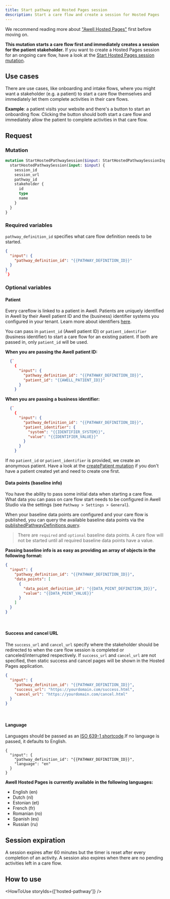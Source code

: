 ```yaml
---
title: Start pathway and Hosted Pages session
description: Start a care flow and create a session for Hosted Pages
---
```


We recommend reading more about ["Awell Hosted Pages"](/awell-orchestration/docs/interact-with-care-flows/awell-hosted-pages/overview-hosted-pages) first before moving on.

**This mutation starts a care flow first and immediately creates a session for the patient stakeholder.** If you want to create a Hosted Pages session for an ongoing care flow, have a look at the [Start Hosted Pages session mutation](/awell-orchestration/api-reference/mutations/start-hosted-pages-session).

## Use cases

There are use cases, like onboarding and intake flows, where you might want a stakeholder (e.g. a patient) to start a care flow themselves and immediately let them complete activities in their care flows.

**Example**: a patient visits your website and there's a button to start an onboarding flow. Clicking the button should both start a care flow and immediately allow the patient to complete activities in that care flow.

## Request

### Mutation

```graphql
mutation StartHostedPathwaySession($input: StartHostedPathwaySessionInput!) {
  startHostedPathwaySession(input: $input) {
    session_id
    session_url
    pathway_id
    stakeholder {
      id
      type
      name
    }
  }
}
```

### Required variables

`pathway_definition_id` specifies what care flow definition needs to be started.

```json
{
  "input": {
    "pathway_definition_id": "{{PATHWAY_DEFINITION_ID}}"
  }
}
`}
```

### Optional variables

#### Patient

Every careflow is linked to a patient in Awell. Patients are uniquely identified in Awell by their Awell patient ID and the (business) identifier systems you configured in your tenant. Learn more about identifiers [here](/awell-orchestration/docs/misc/patient-identifiers).

You can pass in `patient_id` (Awell patient ID) or `patient_identifier` (business identifier) to start a care flow for an existing patient. If both are passed in, only `patient_id` will be used.

**When you are passing the Awell patient ID:**

```json
  {`
    {
      "input": {
        "pathway_definition_id": "{{PATHWAY_DEFINITION_ID}}",
        "patient_id": "{{AWELL_PATIENT_ID}}"
      }
    }
```

**When you are passing a business identifier:**

```json
  {`
    {
      "input": {
        "pathway_definition_id": "{{PATHWAY_DEFINITION_ID}}",
        "patient_identifier": {
          "system": "{{IDENTIFIER_SYSTEM}}",
          "value": "{{IDENTIFIER_VALUE}}"
        }
      }
    }
```

If no `patient_id` or `patient_identifier` is provided, we create an anonymous patient. Have a look at the [createPatient mutation](/awell-orchestration/api-reference/mutations/create-patient) if you don't have a patient created yet and need to create one first.

#### Data points (baseline info)

You have the ability to pass some initial data when starting a care flow. What data you can pass on care flow start needs to be configured in Awell Studio via the settings (see `Pathway > Settings > General`).

When your baseline data points are configured and your care flow is published, you can query the available baseline data points via the [publishedPathwayDefinitions query](/awell-orchestration/api-reference/queries/get-published-care-flows).

> There are `required` and `optional` baseline data points. A care flow will not be started until all required baseline data points have a value.

**Passing baseline info is as easy as providing an array of objects in the following format:**

```json
{
  "input": {
    "pathway_definition_id": "{{PATHWAY_DEFINITION_ID}}",
    "data_points": [
      {
        "data_point_definition_id": "{{DATA_POINT_DEFINITION_ID}}",
        "value": "{{DATA_POINT_VALUE}}"
      }
    ]
  }
}
```

<br />

#### Success and cancel URL

The `success_url` and `cancel_url` specify where the stakeholder should be redirected to when the care flow session is completed or canceled/interrupted respectively. If `success_url` and `cancel_url` are not specified, then static success and cancel pages will be shown in the Hosted Pages application.

```json
{
  "input": {
    "pathway_definition_id": "{{PATHWAY_DEFINITION_ID}}",
    "success_url": "https://yourdomain.com/success.html",
    "cancel_url": "https://yourdomain.com/cancel.html"
  }
}
```
<br />

#### Language

Languages should be passed as an [ISO 639-1 shortcode](https://en.wikipedia.org/wiki/List_of_ISO_639-1_codes).If no language is passed, it defaults to English.

```
{
  "input": {
    "pathway_definition_id": "{{PATHWAY_DEFINITION_ID}}",
    "language": "en"
  }
}
```

**Awell Hosted Pages is currently available in the following languages:**

- English (en)
- Dutch (nl)
- Estonian (et)
- French (fr)
- Romanian (ro)
- Spanish (es)
- Russian (ru)

## Session expiration

A session expires after 60 minutes but the timer is reset after every completion of an activity. A session also expires when there are no pending activities left in a care flow.

## How to use

<HowToUse storyIds={['hosted-pathway']} />
